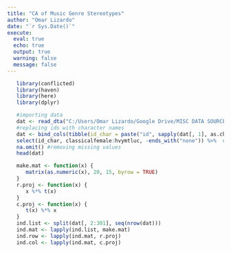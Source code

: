 ```yaml
---
title: "CA of Music Genre Stereotypes"
author: "Omar Lizardo"
date: "`r Sys.Date()`"
execute: 
  eval: true
  echo: true
  output: true
  warning: false
  message: false
---
```


```r
   library(conflicted)
   library(haven)
   library(here)
   library(dplyr)
```

```r
   #importing data
   dat <- read_dta("C:/Users/Omar Lizardo/Google Drive/MISC DATA SOURCES/SSI-2012/SSI2012.dta")
   #replacing ids with character names
   dat <- bind_cols(tibble(id_char = paste("id", sapply(dat[, 1], as.character), sep = "_")), dat) %>% 
   select(id_char, classicalfemale:hvymtluc, -ends_with("none")) %>%  #selecting relevant columns
   na.omit() #removing missing values
   head(dat)
```

```r
   make.mat <- function(x) {
      matrix(as.numeric(x), 20, 15, byrow = TRUE)
   }
   r.proj <- function(x) {
      x %*% t(x)
   }
   c.proj <- function(x) {
      t(x) %*% x
   }
   ind.list <- split(dat[, 2:301], seq(nrow(dat)))
   ind.mat <- lapply(ind.list, make.mat)
   ind.row <- lapply(ind.mat, r.proj)
   ind.col <- lapply(ind.mat, c.proj)
```


